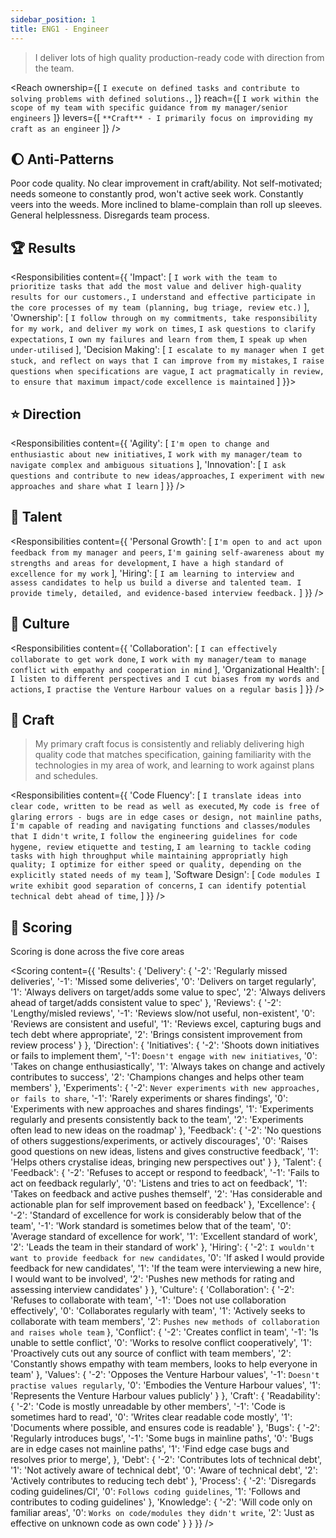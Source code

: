 ```yaml
---
sidebar_position: 1
title: ENG1 - Engineer
---
```


> I deliver lots of high quality production-ready code with direction from the team.


<Reach ownership={[
  `I execute on defined tasks and contribute to solving problems with defined solutions.`,
]} reach={[
  `I work within the scope of my team with specific guidance from my manager/senior engineers`
]} levers={[
  `**Craft** - I primarily focus on improviding my craft as an engineer`
]} />

## :moon:  Anti-Patterns

Poor code quality. No clear improvement in craft/ability. Not self-motivated; needs someone to constantly prod, won't active seek work. Constantly veers into the weeds. More inclined to blame-complain than roll up sleeves. General helplessness. Disregards team process.

## :trophy:  Results

<Responsibilities content={{
  'Impact': [
    `I work with the team to prioritize tasks that add the most value and deliver high-quality results for our customers.`,
    `I understand and effective participate in the core processes of my team (planning, bug triage, review etc.)`
  ],
  'Ownership': [
    `I follow through on my commitments, take responsibility for my work, and deliver my work on times`,
    `I ask questions to clarify expectations`,
    `I own my failures and learn from them`,
    `I speak up when under-utilised`
  ],
  'Decision Making': [
    `I escalate to my manager when I get stuck, and reflect on ways that I can improve from my mistakes`,
    `I raise questions when specifications are vague`,
    `I act pragmatically in review, to ensure that maximum impact/code excellence is maintained`
  ]
}}></Responsibilities>

## :star: Direction

<Responsibilities content={{
  'Agility': [
    `I'm open to change and enthusiastic about new initiatives`,
    `I work with my manager/team to navigate complex and ambiguous situations`
  ],
  'Innovation': [
    `I ask questions and contribute to new ideas/approaches`,
    `I experiment with new approaches and share what I learn`
  ]
}} />

## :evergreen_tree: Talent

<Responsibilities content={{
  'Personal Growth': [
    `I'm open to and act upon feedback from my manager and peers`,
    `I'm gaining self-awareness about my strengths and areas for development`,
    `I have a high standard of excellence for my work`
  ],
  'Hiring': [
    `I am learning to interview and assess candidates to help us build a diverse and talented team. I provide timely, detailed, and evidence-based interview feedback.`
  ]
}} />

## :rainbow: Culture

<Responsibilities content={{
  'Collaboration': [
    `I can effectively collaborate to get work done`,
    `I work with my manager/team to manage conflict with empathy and cooperation in mind`
  ],
  'Organizational Health': [
    `I listen to different perspectives and I cut biases from my words and actions`,
    `I practise the Venture Harbour values on a regular basis`
  ]
}} />

## :owl: Craft

> My primary craft focus is consistently and reliably delivering high quality code that matches specification, gaining familiarity with the technologies in my area of work, and learning to work against plans and schedules.

<Responsibilities content={{
  'Code Fluency': [
    `I translate ideas into clear code, written to be read as well as executed`,
    `My code is free of glaring errors - bugs are in edge cases or design, not mainline paths`,
    `I'm capable of reading and navigating functions and classes/modules that I didn't write`,
    `I follow the engineering guidelines for code hygene, review etiquette and testing`,
    `I am learning to tackle coding tasks with high throughput while maintaining appropriatly high quality; I optimize for either speed or quality, depending on the explicitly stated needs of my team`
  ],
  'Software Design': [
    `Code modules I write exhibit good separation of concerns`,
    `I can identify potential technical debt ahead of time`,
  ]
}} />

## :checkered_flag: Scoring

Scoring is done across the five core areas

<Scoring content={{
  'Results': {
    'Delivery': {
      '-2': 'Regularly missed deliveries',
      '-1': 'Missed some deliveries',
      '0': 'Delivers on target regularly',
      '1': 'Always delivers on target/adds some value to spec',
      '2': 'Always delivers ahead of target/adds consistent value to spec'
    },
    'Reviews': {
      '-2': 'Lengthy/misled reviews',
      '-1': 'Reviews slow/not useful, non-existent',
      '0': 'Reviews are consistent and useful',
      '1': 'Reviews excel, capturing bugs and tech debt where appropriate',
      '2': 'Brings consistent improvement from review process'
    }
  },
  'Direction': {
    'Initiatives': {
      '-2': 'Shoots down initiatives or fails to implement them',
      '-1': `Doesn't engage with new initiatives`,
      '0': 'Takes on change enthusiastically',
      '1': 'Always takes on change and actively contributes to success',
      '2': 'Champions changes and helps other team members'
    },
    'Experiments': {
      '-2': `Never experiments with new approaches, or fails to share`,
      '-1': 'Rarely experiments or shares findings',
      '0': 'Experiments with new approaches and shares findings',
      '1': 'Experiments regularly and presents consistently back to the team',
      '2': 'Experiments often lead to new ideas on the roadmap'
    },
    'Feedback': {
      '-2': 'No questions of others suggestions/experiments, or actively discourages',
      '0': 'Raises good questions on new ideas, listens and gives constructive feedback',
      '1': 'Helps others crystalise ideas, bringing new perspectives out'
    }
  },
  'Talent': {
    'Feedback': {
      '-2': 'Refuses to accept or respond to feedback',
      '-1': 'Fails to act on feedback regularly',
      '0': 'Listens and tries to act on feedback',
      '1': 'Takes on feedback and active pushes themself',
      '2': 'Has considerable and actionable plan for self improvement based on feedback'
    },
    'Excellence': {
      '-2': 'Standard of excellence for work is considerably below that of the team',
      '-1': 'Work standard is sometimes below that of the team', 
      '0': 'Average standard of excellence for work',
      '1': 'Excellent standard of work',
      '2': 'Leads the team in their standard of work'
    },
    'Hiring': {
      '-2': `I wouldn't want to provide feedback for new candidates`,
      '0': 'If asked I would provide feedback for new candidates',
      '1': 'If the team were interviewing a new hire, I would want to be involved',
      '2': 'Pushes new methods for rating and assessing interview candidates'
    }
  },
  'Culture': {
    'Collaboration': {
      '-2': 'Refuses to collaborate with team',
      '-1': 'Does not use collaboration effectively',
      '0': 'Collaborates regularly with team',
      '1': 'Actively seeks to collaborate with team members', 
      '2': `Pushes new methods of collaboration and raises whole team`
    },
    'Conflict': {
      '-2': 'Creates conflict in team',
      '-1': 'Is unable to settle conflict',
      '0': 'Works to resolve conflict cooperatively',
      '1': 'Proactively cuts out any source of conflict with team members',
      '2': 'Constantly shows empathy with team members, looks to help everyone in team'
    },
    'Values': {
      '-2': 'Opposes the Venture Harbour values',
      '-1': `Doesn't practise values regularly`,
      '0': 'Embodies the Venture Harbour values',
      '1': 'Represents the Venture Harbour values publicly'
    }
  },
  'Craft': {
    'Readability': {
      '-2': 'Code is mostly unreadable by other members',
      '-1': 'Code is sometimes hard to read',
      '0': 'Writes clear readable code mostly',
      '1': 'Documents where possible, and ensures code is readable'
    },
    'Bugs': {
      '-2': 'Regularly introduces bugs',
      '-1': 'Some bugs in mainline paths',
      '0': 'Bugs are in edge cases not mainline paths', 
      '1': 'Find edge case bugs and resolves prior to merge',
    },
    'Debt': {
      '-2': 'Contributes lots of technical debt', 
      '1': 'Not actively aware of technical debt', 
      '0': 'Aware of technical debt',
      '2': 'Actively contributes to reducing tech debt'
    },
    'Process': {
      '-2': 'Disregards coding guidelines/CI',
      '0': `Follows coding guidelines`,
      '1': 'Follows and contributes to coding guidelines'
    },
    'Knowledge': {
      '-2': 'Will code only on familiar areas',
      '0': `Works on code/modules they didn't write`,
      '2': 'Just as effective on unknown code as own code'
    }
  }
}} />

<!-- #### Good Examples

* *A ticket to implement a key feature was delivered on time and spec by the employee*. **Areas: Results**
* *Employee managed to find a really tricky bug case in a pull request review*, this was brought up to the author and resolved before hitting staging/production. **Areas: Results & Craft**
* *A colleague mentioned that they're sometimes unsure about my meaning in PR comments, so I h -->